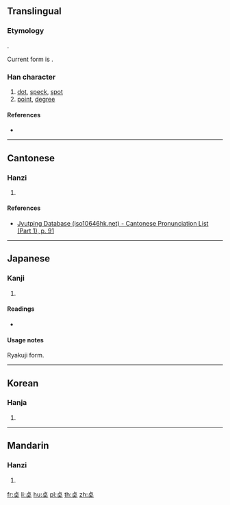 {{also|點|点}}
==Translingual==

===Etymology===
{{Han simp|点|f=灬|t=大}}.

Current form is {{Han compound|占|大}}.

===Han character===
{{Han char|rn=37|rad=大|as=05|sn=8|four=|canj=YRK|ids=⿱占大}}

# [[dot]], [[speck]], [[spot]]
# [[point]], [[degree]]

====References====
* {{Han ref|kx=0251.091|dkj=05909|hdz=10534.011|uh=594C|ud=22860}}

----

==Cantonese==

===Hanzi===
{{yue-hanzi|jyut=[[dim2]]|y=dim2}}

# {{defn|lang=yue|sort=大05}}

====References====
* [http://www.iso10646hk.net/jp/document/download.jsp Jyutping Database (iso10646hk.net) - Cantonese Pronunciation List (Part 1), p. 91]

----

==Japanese==

===Kanji===
{{ja-kanji|grade=|rs=大05}}

# {{alternative form of|点|lang=ja}}

====Readings====
* {{ja-readings|on=[[てん]] (ten)|kun=[[ぼち]] (bochi), [[ちょぼ]] (chobo), [[てん]] (ten)}}

====Usage notes====
Ryakuji form.

----

==Korean==

===Hanja===
{{ko-hanja|hangeul=점|rv=jeom|mr=chŏm}}

# {{defn|lang=ko|sort=大05}}

----

==Mandarin==

===Hanzi===
{{cmn-hanzi|pin=[[diǎn]] ([[dian3]])|wg=tien<sup>3</sup>}}

# {{defn|lang=cmn|sort=大05}}

[[fr:奌]]
[[li:奌]]
[[hu:奌]]
[[pl:奌]]
[[th:奌]]
[[zh:奌]]